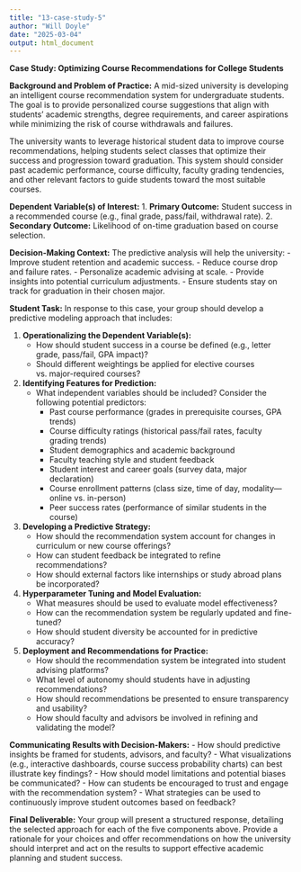 ```yaml
---
title: "13-case-study-5"
author: "Will Doyle"
date: "2025-03-04"
output: html_document
---
```

**Case Study: Optimizing Course Recommendations for College Students**

**Background and Problem of Practice:**
A mid-sized university is developing an intelligent course recommendation system for undergraduate students. The goal is to provide personalized course suggestions that align with students’ academic strengths, degree requirements, and career aspirations while minimizing the risk of course withdrawals and failures. 

The university wants to leverage historical student data to improve course recommendations, helping students select classes that optimize their success and progression toward graduation. This system should consider past academic performance, course difficulty, faculty grading tendencies, and other relevant factors to guide students toward the most suitable courses.

**Dependent Variable(s) of Interest:**
1. **Primary Outcome:** Student success in a recommended course (e.g., final grade, pass/fail, withdrawal rate).
2. **Secondary Outcome:** Likelihood of on-time graduation based on course selection.

**Decision-Making Context:**
The predictive analysis will help the university:
- Improve student retention and academic success.
- Reduce course drop and failure rates.
- Personalize academic advising at scale.
- Provide insights into potential curriculum adjustments.
- Ensure students stay on track for graduation in their chosen major.

**Student Task:**
In response to this case, your group should develop a predictive modeling approach that includes:

1. **Operationalizing the Dependent Variable(s):**
   - How should student success in a course be defined (e.g., letter grade, pass/fail, GPA impact)?
   - Should different weightings be applied for elective courses vs. major-required courses?
   
2. **Identifying Features for Prediction:**
   - What independent variables should be included? Consider the following potential predictors:
     - Past course performance (grades in prerequisite courses, GPA trends)
     - Course difficulty ratings (historical pass/fail rates, faculty grading trends)
     - Student demographics and academic background
     - Faculty teaching style and student feedback
     - Student interest and career goals (survey data, major declaration)
     - Course enrollment patterns (class size, time of day, modality—online vs. in-person)
     - Peer success rates (performance of similar students in the course)

3. **Developing a Predictive Strategy:**
   - How should the recommendation system account for changes in curriculum or new course offerings?
   - How can student feedback be integrated to refine recommendations?
   - How should external factors like internships or study abroad plans be incorporated?

4. **Hyperparameter Tuning and Model Evaluation:**
   - What measures should be used to evaluate model effectiveness?
   - How can the recommendation system be regularly updated and fine-tuned?
   - How should student diversity be accounted for in predictive accuracy?

5. **Deployment and Recommendations for Practice:**
   - How should the recommendation system be integrated into student advising platforms?
   - What level of autonomy should students have in adjusting recommendations?
   - How should recommendations be presented to ensure transparency and usability?
   - How should faculty and advisors be involved in refining and validating the model?

**Communicating Results with Decision-Makers:**
- How should predictive insights be framed for students, advisors, and faculty?
- What visualizations (e.g., interactive dashboards, course success probability charts) can best illustrate key findings?
- How should model limitations and potential biases be communicated?
- How can students be encouraged to trust and engage with the recommendation system?
- What strategies can be used to continuously improve student outcomes based on feedback?

**Final Deliverable:**
Your group will present a structured response, detailing the selected approach for each of the five components above. Provide a rationale for your choices and offer recommendations on how the university should interpret and act on the results to support effective academic planning and student success.